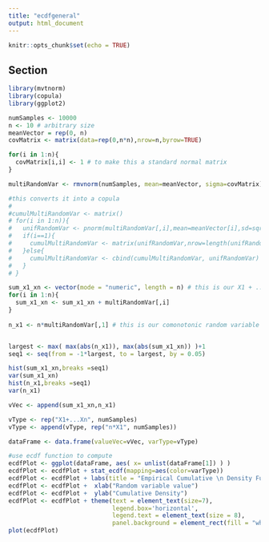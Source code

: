 ```yaml
---
title: "ecdfgeneral"
output: html_document
---
```


```r
knitr::opts_chunk$set(echo = TRUE)
```

## Section

```r
library(mvtnorm)
library(copula)
library(ggplot2)
```
```r

numSamples <- 10000
n <- 10 # arbitrary size
meanVector = rep(0, n)
covMatrix <- matrix(data=rep(0,n*n),nrow=n,byrow=TRUE)

for(i in 1:n){
  covMatrix[i,i] <- 1 # to make this a standard normal matrix
}

multiRandomVar <- rmvnorm(numSamples, mean=meanVector, sigma=covMatrix)

#this converts it into a copula
#
#cumulMultiRandomVar <- matrix()
# for(i in 1:n)){
#   unifRandomVar <- pnorm(multiRandomVar[,i],mean=meanVector[i],sd=sqrt(covMatrix[i,i]))
#   if(i==1){
#     cumulMultiRandomVar <- matrix(unifRandomVar,nrow=length(unifRandomVar))
#   }else{
#     cumulMultiRandomVar <- cbind(cumulMultiRandomVar, unifRandomVar)     
#   }
# }

sum_x1_xn <- vector(mode = "numeric", length = n) # this is our X1 + ... + Xn random variable 
for(i in 1:n){
  sum_x1_xn <- sum_x1_xn + multiRandomVar[,i]
}
 
n_x1 <- n*multiRandomVar[,1] # this is our comonotonic random variable ~ n*X1


largest <- max( max(abs(n_x1)), max(abs(sum_x1_xn)) )+1
seq1 <- seq(from = -1*largest, to = largest, by = 0.05)

hist(sum_x1_xn,breaks =seq1) 
var(sum_x1_xn)
hist(n_x1,breaks =seq1) 
var(n_x1)

vVec <- append(sum_x1_xn,n_x1)

vType <- rep("X1+...Xn", numSamples) 
vType <- append(vType, rep("n*X1", numSamples))

dataFrame <- data.frame(valueVec=vVec, varType=vType)

```


```r
#use ecdf function to compute
ecdfPlot <- ggplot(dataFrame, aes( x= unlist(dataFrame[1]) ) )
ecdfPlot <- ecdfPlot + stat_ecdf(mapping=aes(color=varType))
ecdfPlot <- ecdfPlot + labs(title = "Empirical Cumulative \n Density Function")
ecdfPlot <- ecdfPlot +  xlab("Random variable value")
ecdfPlot <- ecdfPlot +  ylab("Cumulative Density")
ecdfPlot <- ecdfPlot + theme(text = element_text(size=7),
                             legend.box='horizontal',
                             legend.text = element_text(size = 8),
                             panel.background = element_rect(fill = "white")) + scale_colour_brewer(palette = "Set1")
plot(ecdfPlot)
```